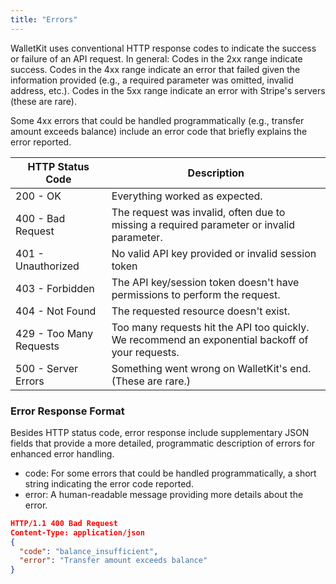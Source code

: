 ```yaml
---
title: "Errors"
---
```


WalletKit uses conventional HTTP response codes to indicate the success or failure of an API request. In general: Codes in the 2xx range indicate success. Codes in the 4xx range indicate an error that failed given the information provided (e.g., a required parameter was omitted, invalid address, etc.). Codes in the 5xx range indicate an error with Stripe's servers (these are rare).

Some 4xx errors that could be handled programmatically (e.g., transfer amount exceeds balance) include an error code that briefly explains the error reported.

| HTTP Status Code     | Description                                            |
|----------------------|--------------------------------------------------------|
| 200 - OK             | Everything worked as expected.                        |
| 400 - Bad Request    | The request was invalid, often due to missing a required parameter or invalid parameter. |
| 401 - Unauthorized   | No valid API key provided or invalid session token                           |
| 403 - Forbidden      | The API key/session token doesn't have permissions to perform the request. |
| 404 - Not Found      | The requested resource doesn't exist.                |
| 429 - Too Many Requests | Too many requests hit the API too quickly. We recommend an exponential backoff of your requests. |
| 500 - Server Errors | Something went wrong on WalletKit's end. (These are rare.) |

### Error Response Format
Besides HTTP status code, error response include supplementary JSON fields that provide a more detailed, programmatic description of errors for enhanced error handling.
- code: For some errors that could be handled programmatically, a short string indicating the error code reported.
- error: A human-readable message providing more details about the error.

```json Example
HTTP/1.1 400 Bad Request
Content-Type: application/json
{
  "code": "balance_insufficient",
  "error": "Transfer amount exceeds balance"
}
```
